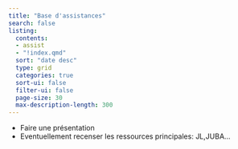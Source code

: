 ```yaml
---
title: "Base d'assistances"
search: false
listing:
  contents: 
  - assist
  - "!index.qmd"
  sort: "date desc"
  type: grid
  categories: true
  sort-ui: false
  filter-ui: false
  page-size: 30
  max-description-length: 300
---
```


- Faire une présentation
- Eventuellement recenser les ressources principales: JL,JUBA...
